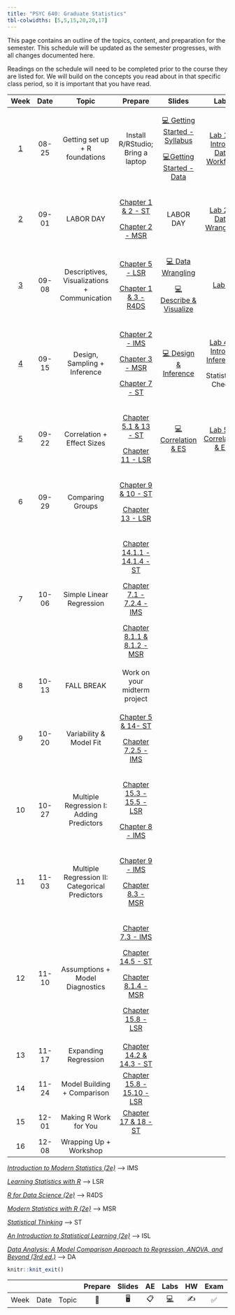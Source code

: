 ```yaml
---
title: "PSYC 640: Graduate Statistics"
tbl-colwidths: [5,5,15,20,20,17]
---
```


This page contains an outline of the topics, content, and preparation for the semester. This schedule will be updated as the semester progresses, with all changes documented here.

::: callout-important
Readings on the schedule will need to be completed prior to the course they are listed for. We will build on the concepts you read about in that specific class period, so it is important that you have read.
:::

<div>

+-------------------------+---------+------------------------------------------------+---------------------------------------------------------------------------------------------------------------+---------------------------------------------------------------------------------+-------------------------------------------------------------------+
| Week                    | Date    | Topic                                          | Prepare                                                                                                       | Slides                                                                          | Labs                                                              |
+:=======================:+:=======:+:==============================================:+:=============================================================================================================:+:===============================================================================:+:=================================================================:+
| [1](/weeks/week-1.html) | 08-25   | Getting set up + R foundations                 | Install R/RStudio; Bring a laptop                                                                             | [💻 Getting Started - Syllabus](../slides/lec-1_syl.html){target="_blank"}      | [Lab 1 - Intro to Data Workflow](/labs/lab-1_data-workflow.html)  |
|                         |         |                                                |                                                                                                               |                                                                                 |                                                                   |
|                         |         |                                                |                                                                                                               | [💻Getting Started - Data](../slides/lec-1_background.html){target="_blank"}    |                                                                   |
+-------------------------+---------+------------------------------------------------+---------------------------------------------------------------------------------------------------------------+---------------------------------------------------------------------------------+-------------------------------------------------------------------+
| [2](weeks/week-2.html)  | 09-01   | LABOR DAY                                      | [Chapter 1 & 2 - ST](https://statsthinking21.github.io/statsthinking21-core-site/){target="_blank"}           | LABOR DAY                                                                       | [Lab 2 - Data Wrangling](/labs/lab-2_data-wrangling.html)         |
|                         |         |                                                |                                                                                                               |                                                                                 |                                                                   |
|                         |         |                                                | [Chapter 2 - MSR](https://www.modernstatisticswithr.com/){target="_blank"}                                    |                                                                                 |                                                                   |
+-------------------------+---------+------------------------------------------------+---------------------------------------------------------------------------------------------------------------+---------------------------------------------------------------------------------+-------------------------------------------------------------------+
| [3](weeks/week-3.html)  | 09-08   | Descriptives, Visualizations + Communication   | [Chapter 5 - LSR](https://learningstatisticswithr.com/book/){target="_blank"}                                 | [💻 Data Wrangling](../slides/lec-3_wrangle.html){target="_blank"}              | [Lab 3](/labs/lab-3_describe-viz.html)                            |
|                         |         |                                                |                                                                                                               |                                                                                 |                                                                   |
|                         |         |                                                | [Chapter 1 & 3 - R4DS](https://r4ds.hadley.nz/){target="_blank"}                                              | [💻 Describe & Visualize](../slides/lec-3_desc-viz.html){target="_blank"}       |                                                                   |
+-------------------------+---------+------------------------------------------------+---------------------------------------------------------------------------------------------------------------+---------------------------------------------------------------------------------+-------------------------------------------------------------------+
| [4](weeks/week-4.html)  | 09-15   | Design, Sampling + Inference                   | [Chapter 2 - IMS](https://openintro-ims.netlify.app/){target="_blank"}                                        | [💻 Design & Inference](../slides/lec-4_design-inference.html){target="_blank"} | [Lab 4 - Intro to Inference](/labs/lab-4.html){target="_blank"}   |
|                         |         |                                                |                                                                                                               |                                                                                 |                                                                   |
|                         |         |                                                | [Chapter 3 - MSR](https://www.modernstatisticswithr.com/){target="_blank"}                                    |                                                                                 | Statistical Check                                                 |
|                         |         |                                                |                                                                                                               |                                                                                 |                                                                   |
|                         |         |                                                | [Chapter 7 - ST](https://statsthinking21.github.io/statsthinking21-core-site/){target="_blank"}               |                                                                                 |                                                                   |
+-------------------------+---------+------------------------------------------------+---------------------------------------------------------------------------------------------------------------+---------------------------------------------------------------------------------+-------------------------------------------------------------------+
| [5](weeks/week-5.html)  | 09-22   | Correlation + Effect Sizes                     | [Chapter 5.1 & 13 - ST](https://statsthinking21.github.io/statsthinking21-core-site/){target="_blank"}        | [💻 Correlation & ES](../slides/lec-5_correlation.html){target="_blank"}        | [Lab 5 - Correlation & ES](/labs/lab-5_cor.html){target="_blank"} |
|                         |         |                                                |                                                                                                               |                                                                                 |                                                                   |
|                         |         |                                                | [Chapter 11 - LSR](https://learningstatisticswithr.com/book/){target="_blank"}                                |                                                                                 |                                                                   |
+-------------------------+---------+------------------------------------------------+---------------------------------------------------------------------------------------------------------------+---------------------------------------------------------------------------------+-------------------------------------------------------------------+
| 6                       | 09-29   | Comparing Groups                               | [Chapter 9 & 10 - ST](https://statsthinking21.github.io/statsthinking21-core-site/){target="_blank"}          |                                                                                 |                                                                   |
|                         |         |                                                |                                                                                                               |                                                                                 |                                                                   |
|                         |         |                                                | [Chapter 13 - LSR](https://learningstatisticswithr.com/book/){target="_blank"}                                |                                                                                 |                                                                   |
+-------------------------+---------+------------------------------------------------+---------------------------------------------------------------------------------------------------------------+---------------------------------------------------------------------------------+-------------------------------------------------------------------+
| 7                       | 10-06   | Simple Linear Regression                       | [Chapter 14.1.1 - 14.1.4 - ST](https://statsthinking21.github.io/statsthinking21-core-site/){target="_blank"} |                                                                                 |                                                                   |
|                         |         |                                                |                                                                                                               |                                                                                 |                                                                   |
|                         |         |                                                | [Chapter 7.1 - 7.2.4 - IMS](https://openintro-ims.netlify.app/){target="_blank"}                              |                                                                                 |                                                                   |
|                         |         |                                                |                                                                                                               |                                                                                 |                                                                   |
|                         |         |                                                | [Chapter 8.1.1 & 8.1.2 - MSR](https://www.modernstatisticswithr.com/){target="_blank"}                        |                                                                                 |                                                                   |
+-------------------------+---------+------------------------------------------------+---------------------------------------------------------------------------------------------------------------+---------------------------------------------------------------------------------+-------------------------------------------------------------------+
| 8                       | 10-13   | FALL BREAK                                     | Work on your midterm project                                                                                  |                                                                                 |                                                                   |
+-------------------------+---------+------------------------------------------------+---------------------------------------------------------------------------------------------------------------+---------------------------------------------------------------------------------+-------------------------------------------------------------------+
| 9                       | 10-20   | Variability & Model Fit                        | [Chapter 5 & 14- ST](https://statsthinking21.github.io/statsthinking21-core-site/){target="_blank"}           |                                                                                 |                                                                   |
|                         |         |                                                |                                                                                                               |                                                                                 |                                                                   |
|                         |         |                                                | [Chapter 7.2.5 - IMS](https://openintro-ims.netlify.app/){target="_blank"}                                    |                                                                                 |                                                                   |
+-------------------------+---------+------------------------------------------------+---------------------------------------------------------------------------------------------------------------+---------------------------------------------------------------------------------+-------------------------------------------------------------------+
| 10                      | 10-27   | Multiple Regression I: Adding Predictors       | [Chapter 15.3 - 15.5 - LSR](https://learningstatisticswithr.com/book/){target="_blank"}                       |                                                                                 |                                                                   |
|                         |         |                                                |                                                                                                               |                                                                                 |                                                                   |
|                         |         |                                                | [Chapter 8 - IMS](https://openintro-ims.netlify.app/){target="_blank"}                                        |                                                                                 |                                                                   |
+-------------------------+---------+------------------------------------------------+---------------------------------------------------------------------------------------------------------------+---------------------------------------------------------------------------------+-------------------------------------------------------------------+
| 11                      | 11-03   | Multiple Regression II: Categorical Predictors | [Chapter 9 - IMS](https://openintro-ims.netlify.app/){target="_blank"}                                        |                                                                                 |                                                                   |
|                         |         |                                                |                                                                                                               |                                                                                 |                                                                   |
|                         |         |                                                | [Chapter 8.3 - MSR](https://www.modernstatisticswithr.com/){target="_blank"}                                  |                                                                                 |                                                                   |
+-------------------------+---------+------------------------------------------------+---------------------------------------------------------------------------------------------------------------+---------------------------------------------------------------------------------+-------------------------------------------------------------------+
| 12                      | 11-10   | Assumptions + Model Diagnostics                | [Chapter 7.3 - IMS](https://openintro-ims.netlify.app/){target="_blank"}                                      |                                                                                 |                                                                   |
|                         |         |                                                |                                                                                                               |                                                                                 |                                                                   |
|                         |         |                                                | [Chapter 14.5 - ST](https://statsthinking21.github.io/statsthinking21-core-site/){target="_blank"}            |                                                                                 |                                                                   |
|                         |         |                                                |                                                                                                               |                                                                                 |                                                                   |
|                         |         |                                                | [Chapter 8.1.4 - MSR](https://www.modernstatisticswithr.com/){target="_blank"}                                |                                                                                 |                                                                   |
|                         |         |                                                |                                                                                                               |                                                                                 |                                                                   |
|                         |         |                                                | [Chapter 15.8 - LSR](https://learningstatisticswithr.com/book/){target="_blank"}                              |                                                                                 |                                                                   |
+-------------------------+---------+------------------------------------------------+---------------------------------------------------------------------------------------------------------------+---------------------------------------------------------------------------------+-------------------------------------------------------------------+
| 13                      | 11-17   | Expanding Regression                           | [Chapter 14.2 & 14.3 - ST](https://statsthinking21.github.io/statsthinking21-core-site/){target="_blank"}     |                                                                                 |                                                                   |
+-------------------------+---------+------------------------------------------------+---------------------------------------------------------------------------------------------------------------+---------------------------------------------------------------------------------+-------------------------------------------------------------------+
| 14                      | 11-24   | Model Building + Comparison                    | [Chapter 15.8 - 15.10 - LSR](https://learningstatisticswithr.com/book/){target="_blank"}                      |                                                                                 |                                                                   |
+-------------------------+---------+------------------------------------------------+---------------------------------------------------------------------------------------------------------------+---------------------------------------------------------------------------------+-------------------------------------------------------------------+
| 15                      | 12-01   | Making R Work for You                          | [Chapter 17 & 18 - ST](https://statsthinking21.github.io/statsthinking21-core-site/){target="_blank"}         |                                                                                 |                                                                   |
+-------------------------+---------+------------------------------------------------+---------------------------------------------------------------------------------------------------------------+---------------------------------------------------------------------------------+-------------------------------------------------------------------+
| 16                      | 12-08   | Wrapping Up + Workshop                         |                                                                                                               |                                                                                 |                                                                   |
+-------------------------+---------+------------------------------------------------+---------------------------------------------------------------------------------------------------------------+---------------------------------------------------------------------------------+-------------------------------------------------------------------+

</div>

[*Introduction to Modern Statistics (2e)*](https://openintro-ims.netlify.app/){target="_blank"} –\> IMS

[*Learning Statistics with R*](https://learningstatisticswithr.com/book/){target="_blank"} –\> LSR

[*R for Data Science (2e)*](https://r4ds.hadley.nz/){target="_blank"} –\> R4DS

[*Modern Statistics with R (2e)*](https://www.modernstatisticswithr.com/){target="_blank"} –\> MSR

[*Statistical Thinking*](https://statsthinking21.github.io/statsthinking21-core-site/){target="_blank"} –\> ST

[*An Introduction to Statistical Learning (2e)*](https://www.statlearning.com/){target="_blank"} –\> ISL

[*Data Analysis: A Model Comparison Approach to Regression, ANOVA, and Beyond (3rd ed.)*](https://sadbhavnapublications.org/research-enrichment-material/2-Statistical-Books/Data-Analysis-A-Model-Comparison-Approach-To-Regression,-ANOVA,-and-Beyond.pdf){target="_blank"} –\> DA

```r
knitr::knit_exit()
```

|      |      |       | Prepare | Slides | AE  |  Labs  | HW  | Exam | Project |
|------|------|-------|:-------:|:------:|:---:|:------:|:---:|:----:|:-------:|
| Week | Date | Topic |   📖    |   🖥️   | 📋  | [💻]() | ✍️  |  ✅  |   📂    |

